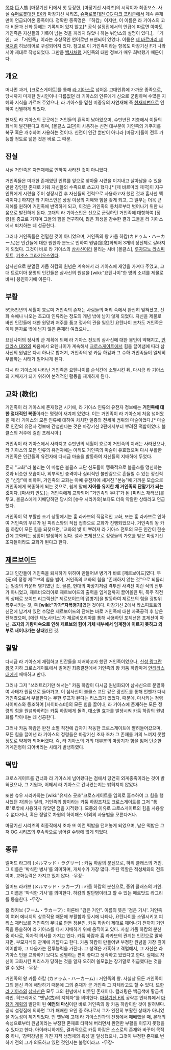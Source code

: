 [[목차]]
巨人族
[마장기신 F]에서 첫 등장한, [마장기신 시리즈]의 시작이자 최종보스.
사실 [[슈퍼로봇대전 EX]]와 마장기신 시리즈, [[슈퍼로봇대전 OG 다크 프리즌]]에서 계속 존재만이 언급되어온 종족이다. 정확한 종족명은 「하캄」이지만, 이 이름은 라 기아스의 고대 비문과 신화 등에는 기록되어 있지 않고[* 공식 설정집에서의 언급에 따르면 아마도 거인족은 자신들의 기록이 남는 것을 꺼리지 않았나 하는 뉘앙스의 설명이 있다.], 「거인」과 「거인족」이라는 추상적인 언어로만 표현되어 있었다.
이름은 [[제 바르마리 제국]]처럼 히브리어로 구성되어져 있다.
참고로 이 거인족이라는 항목도 마장기신 F가 나와서야 제대로 작성되었다. 그만큼 [[백사]]처럼 거인족의 대한 정보가 매우 희박했기 때문이다.

== 개요 ==
머나먼 과거, [크로스게이트]를 통해 [[라 기아스]]로 넘어온 고대인류에 가까운 종족으로, 당시까지 미개한 원시인이나 다름없던 라 기아스의 인류에게 신으로 군림하며 수많은 지혜와 지식을 가르쳐 주었으나, 라 기아스를 덮친 미증유의 자연재해 즉 [[천재지변]]으로 인하여 전멸하게 되었다.

현재도 라 기아스의 곳곳에는 거인들의 흔적이 남아있으며, 수만년전 지층에서 이들의 화석이 발견된다고 하며, [볼클스 교단]이 사용하는 신전 대부분이 거인족의 거주지를 복구 혹은 개수하여 사용하는 것이다. 신전이 인간 뿐만이 아니라 [마장기]들이 전투 가능할 정도로 넓은 것은 바로 그 때문.
== 진실 ==
사실 거인족은 자연재해로 인하여 사라진 것이 아니었다.

거인족들은 미개한 존재였던 인류를 앞으로 찾아올 시련을 이겨내고 살아남을 수 있을 만한 강인한 존재로 키워 자신들의 수족으로 쓰고자 했다.[* [제 바르마리 제국]이 지구 인류에게 시련을 주어 성장시킨 후 자신들의 전력으로 사용하고자 했던 것과 흡사한 맥락이다.] 하지만 라 기아스인은 상정 이상의 지혜와 힘을 갖게 되고, 그 일부는 더욱 큰 지혜를 원하여 거인족에 반역하게 되고, 이것은 거인족의 통치로부터 벗어나기 위한 싸움으로 발전하게 된다. 고대의 라 기아스인은 신으로 군림하던 거인족에 대항하여 [정령]을 종교로 가지며 그들의 힘을 연구하여, 많은 희생을 감수한 결과 그들을 라 기아스에서 퇴치하는 데 성공한다.

그러나 거인족들은 전멸한 것이 아니었으며, 거인족의 왕 카둠 하캄(カドゥム・ハーカーム)은 인간들에 대한 원한과 분노로 인하여 원념(怨念)화되어 3개의 정신체로 갈라지게 되었다. 그것이 바로 라 기아스의 [[삼사신]]이라 불리는 시바 [볼클스], [[루자므노 라스피토트]], [[기조스 그라기오스]]였다.

삼사신으로 분열된 카둠 하캄의 원념은 계속해서 라 기아스에 재앙을 가져다 주었고, 고대 트로이아 문명의 인간들은 삼사신의 원념을 [wiki:"요텐나이"한 명의 소녀를 제물로 바쳐] 봉인하기에 이른다.

== 부활 ==
5만5천년의 세월이 흐르며 거인족의 존재는 사람들의 머리 속에서 완전히 잊혀졌고, 신화 속에나 나오는 초고대 인류라는 정도의 개념 밖에 남지 않게 되었다. 자신을 제물로 바친 인간들에 대한 원망과 저주를 품고 정사의 관을 일으킨 요텐나이 조차도 거인족은 이제 문자로 밖에 남지 않은 존재라 여겼으나...

요텐나이의 정사의 관 계획에 의해 라 기아스 전토의 삼사신에 대한 봉인이 약해지고, [[안티라스 대]]와의 싸움에서 요텐나이가 계속해서 [[크로스게이트]]에서 힘을 끌어냄에 따라 삼사신의 원념은 다시 하나로 합쳐져, 거인족의 왕 카둠 하캄과 그 수하 거인족들이 일제히 부활하는 사태가 일어나게 된다.

다시 라 기아스에 나타난 거인족은 요텐나이를 순식간에 소멸시킨 뒤, 다시금 라 기아스의 지배자가 되기 위하여 본격적인 활동을 재개하게 된다.

== 교화 (教化) ==
거인족이 라 기아스에 존재했던 시기에, 라 기아스 인류의 유전자 정보에는 '''거인족에 대한 절대적인 복종'''이라는 명령이 새겨져 있었다. 이는 거인족이 라 기아스에 처음 넘어왔을 때 라 기아스의 모든 인류에 대하여 처치한 일종의 전세계 범위의 마술이었다.[* 마술로 인간의 유전자 정보에 간섭한다는 것은 마장기신 2편에서부터 뿌려진 떡밥이었다. 볼클스의 저주에 걸린 프레시아.]

거인족이 라 기아스에서 사라지고 수만년의 세월이 흐르며 거인족의 지배는 사라졌으나, 라 기아스의 모든 인류의 유전자에는 아직도 거인족의 마술이 유효했으며 다시 부활한 거인족은 인간들의 유전자에 다시금 마술을 발동하여 자신들의 지배하에 두었다.

흔히 "교화"라 불리는 이 마법은 볼클스 교단 신도들이 맹목적으로 볼클스를 맹신하는 것과 비슷한 모습이나, 외부적인 충격이나 심리적인 불안감으로 흔들릴 수 있는 정신적인 "신앙"에 비하여, 거인족의 교화는 아예 유전자에 새겨진 "본능"에 가까운 모습으로 거인족에게 복종하게 되는 것으로, 쉽게 말해 '''자아를 유지한 채 거인족의 단말기가 되는 것'''이다. [마사키 안도]는 거인족에게 교화되어 "거인족의 무녀"가 된 [피리스 재러브]를 두고, 볼클스에게 지배당하던 당시의 [슈우 시라카와]보다도 더욱 악랄한 상태라고 언급했다.

거인족이 막 부활한 초기 상황에서는 훔 라카브의 직접적인 교화, 또는 훔 라카브로 인하여 거인족의 무녀가 된 피리스와의 직접 접촉으로 교화가 진행되었으나, 거인족의 왕 카둠 하캄이 모든 힘을 되찾으면, '교화의 빛'이 뿌려져 라 기아스 전토의 모든 인간이 한순간에 교화되는 상황이 발생하게 된다. 설사 포제션으로 정령들의 가호를 받은 마장기신 조자들이라도 교화가 된다고 한다.

== [[제르보이드]] ==
고대 인간들이 거인족을 퇴치하기 위하여 만들어낸 병기가 바로 [제르보이드]였다. 무(无)의 정령 제르브의 힘을 빌어, 거인족의 교화의 힘을 "존재하지 않는 것"으로 되돌리는 일종의 카운터 병기였던 것. 물론, 현대의 마장기처럼 격투전 사격전 이런 식의 전투가 아니었고, 제르비오리아로 제르보이드의 출력을 임계점까지 끌어올린 뒤, 폭주 직전의 상태로 보이드 리그렉션[* 제르보이드의 맵병기]을 발동하여 제르브의 힘을 광범위 폭주시키는 것, 즉 '''[wiki:"가가"자폭병기]'''였던 것이다. 마장기신 2에서 라스피토트의 신전에 남겨져 있던 수많은 제르보이드의 잔해는 바로 거인족에 대한 자폭공격 후 남은 잔해였으며, [에란 제노사키스]가 제르비오리아를 통해 사용하던 포제션은 포제션이 아닌, '''조자의 기량미숙으로 인해 제르브의 힘이 기체 내부에서 임계점에 이르지 못하고 외부로 새어나가는 상태'''였던 것.

== 결말 ==
다시금 라 기아스에 재림하고 인간들을 지배하고자 했던 거인족이었으나, [[신성 랑그란 왕국]] 지하 크로스게이트에서 벌어진 최종결전에서 거인족의 왕 카둠 하캄마저 [[안티라스 대]]에게 패배하고 만다.

그러나 그저 "쓰러트리기만 해서는" 카둠 하캄이 다시금 원념화되어 삼사신으로 분열하여 사태가 원점으로 돌아가고, 이 삼사신이 볼클스 교단 같은 광신도를 통해 언젠가 다시 거인족으로서 부활한다는 무한 루프가 된다는 리스크가 있었다. 때문에, 마사키는 정령 사이피스와 동조하여 [사이바스터]의 모든 힘을 끌어내, 라 기아스에 존재하는 모든 정령의 힘을 원념화하려는 카둠 하캄에게 돌격, 대소멸 효과를 발생시켜 카둠 하캄의 원념화를 막아내는 데 성공한다.

그러나 카둠 하캄은 완전 소멸 직전에 갑자기 작동한 크로스게이트에 빨려들어갔으며, 모든 힘을 끌어낸 라 기아스의 정령들은 마장기신 조자 조차 그 존재를 거의 느끼지 못할 정도로 약체화 되어버렸다. 즉, 라 기아스의 거의 대부분의 마장기가 힘을 잃어 단순한 기계인형이 되어버리는 사태가 발생하였다.
== 떡밥 ==
크로스게이트를 건너와 라 기아스에 넘어왔다는 점에서 당연히 외계종족이라는 것이 밝혀졌으나, 그 기원과, 어째서 라 기아스로 건너왔는지는 밝혀지지 않았다.

또한 슈우 시라카와는 [wiki:"유제스 곳초"크로스게이트를 임의로 흡수하여 그 힘을 행사했던 자]와는 달리, 거인족의 왕이라는 카둠 하캄조차도 크로스게이트를 그저 "통로"로밖에 사용하지 않았던 점을 지적했다. 모종의 이유로 크로스게이트의 힘을 사용할 수 없다거나, 혹은 정말로 차원의 하이패스 이외의 사용법을 모른다거나.

마장기신 시리즈의 최종작에서 조차 또 이런 떡밥을 던져놓게 되었으며, 남은 떡밥은 그저 [[OG 시리즈]]의 후속작으로 넘어갈 수밖에 없게 되었다.

== 종류 ==
멜머드 라그리 (メルマッド・ラグリー) : 카둠 하캄의 분신으로, 하위 클래스의 거인. 그 이름은 '박식한 병사'를 의미하며, 개체수가 가장 많다. 주된 역할은 적성체와의 전투이며, 교화능력은 가지고 있지 않다.
-무장-

멜머드 라카브 (メルマッド・ラカーブ) : 카둠 하캄의 분신으로, 중위 클래스의 거인. 그 이름은 '박식한 기사'를 의미한다. 하캄의 말단병이라고 할 수 있는 메르맛드 라그리를 통솔한다.
-무장-

훔 라카브 (フーム・ラカーフ) : 이른바 "검은 거인". 이름의 뜻은 '검은 기사'. 거인족이 여러 에너지의 상호작용 때문에 부활함과 동시에 나타나, 요텐나이를 소멸시키고 피리스 재러브를 거인족의 무녀로 만든 장본인. 카둠 하캄이 제대로 깨어나기 전까지 거인족을 통솔하여 라 기아스를 다시 지배하기 위해 움직이고 있다.
사실 카둠 하캄의 분신 중 하나로, 독자적 의사를 가지고 있다. 카둠 하캄과 훔 라카브의 관계는 인간으로 말하자면, 부모자식의 관계에 가깝다고 한다. 카둠 하캄이 만들어낸 부정한 원념을 가장 깊이 이어받아, 그 다음가는 전투능력을 가진다. 그 성격은 가혹하고 격렬해서, 그 자신은 라 기아스 인을 교화하기 보다도 섬멸하는 편이 좋다고 생각하고 있었다고 한다. 실제로 자신이 교화시킨 피리스가 당하는 것을 알자 오히려 쓸모없는 장기말로 취급했다는 것을 알 수 있다.
-무장-

거인족의 왕 카둠 하캄 (カドゥム・ハーカーム) : 거인족의 왕. 사실상 모든 거인족이 그의 분신 격에 해당하기 때문에 그의 존재가 곧 거인족 그 자체라고도 할 수 있다. 또한 [[라 기아스]]의 [[삼사신]]은 모두 그의 원념에서 비롯된 존재이다. 컬러링은 백금색에 황금색 라인. 히브리어로 "옛날(古)의 지혜자"를 의미한다. [[마장기신 F]]의 공략본 인터뷰에서 [[마장기 계획]]의 발단이 된 '''예언의 마신'''이란 바로 거인족의 왕 카둠 하캄이란 것이 밝혀낸다.
공식 설정집에 의하면 그가 패배한 요인 중 하나로서 그가 완전히 부활한 상태가 아니었을 가능성이 제기되었다. 먼 옛날에 고대 라 기아스인과의 전쟁에서 패배했을 때, 본래의 속성으로부터 원념이라는 부정한 존재로 타락해 버리면서 완전한 부활을 이루지 못했을 수 있다고 한다. 아이러니하게도, 결과적으로 카둠 하캄은 스스로의 존재와 바꾸어 목적 중 하나, '강력강념을 가진 지적 생명체의 육성'을 달성했으나, 그것이 부정한 존재로 변하기 전의 그가 의도하고 있던 것인지는 불명이라고.
-무장-
